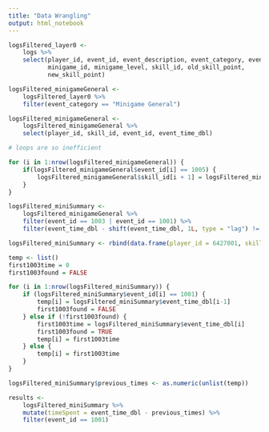 ```yaml
---
title: "Data Wrangling"
output: html_notebook
---
```


```r
logsFiltered_layer0 <-
    logs %>%
    select(player_id, event_id, event_description, event_category, event_time_dbl, 
           minigame_id, minigame_level, skill_id, old_skill_point,
           new_skill_point)
```

```r
logsFiltered_minigameGeneral <-
    logsFiltered_layer0 %>%
    filter(event_category == "Minigame General")
```

```r
logsFiltered_minigameGeneral <-
    logsFiltered_minigameGeneral %>%
    select(player_id, skill_id, event_id, event_time_dbl)

# loops are so inefficient

for (i in 1:nrow(logsFiltered_minigameGeneral)) {
    if(logsFiltered_minigameGeneral$event_id[i] == 1005) {
        logsFiltered_minigameGeneral$skill_id[i + 1] = logsFiltered_minigameGeneral$skill_id[i]
    }
}
```


```r
logsFiltered_miniSummary <-
    logsFiltered_minigameGeneral %>%
    filter(event_id == 1003 | event_id == 1001) %>%
    filter(event_time_dbl - shift(event_time_dbl, 1L, type = "lag") != 0) 

logsFiltered_miniSummary <- rbind(data.frame(player_id = 6427001, skill_id = NA, event_id = 1003, event_time_dbl = 998), logsFiltered_miniSummary)
```

```r
temp <- list()
first1003time = 0
first1003found = FALSE

for (i in 1:nrow(logsFiltered_miniSummary)) {
    if (logsFiltered_miniSummary$event_id[i] == 1001) {
        temp[i] = logsFiltered_miniSummary$event_time_dbl[i-1]
        first1003found = FALSE
    } else if (!first1003found) {
        first1003time = logsFiltered_miniSummary$event_time_dbl[i] 
        first1003found = TRUE
        temp[i] = first1003time
    } else {
        temp[i] = first1003time
    }
}
```

```r
logsFiltered_miniSummary$previous_times <- as.numeric(unlist(temp))

results <-
    logsFiltered_miniSummary %>%
    mutate(timeSpent = event_time_dbl - previous_times) %>%
    filter(event_id == 1001)
```

